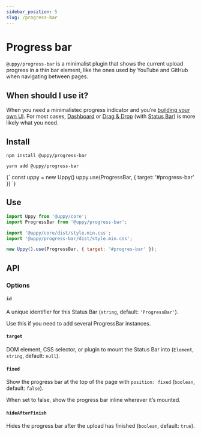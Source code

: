 ```yaml
---
sidebar_position: 5
slug: /progress-bar
---
```




# Progress bar

`@uppy/progress-bar` is a minimalist plugin that shows the current upload
progress in a thin bar element, like the ones used by YouTube and GitHub when
navigating between pages.

## When should I use it?

When you need a minimalistec progress indicator and you’re
[building your own UI](/docs/guides/building-your-own-ui-with-uppy). For most
cases, [Dashboard](/docs/user-interfaces/dashboard) or
[Drag & Drop](/docs/user-interfaces/drag-drop) (with
[Status Bar](/docs/user-interfaces/elements/status-bar)) is more likely what you
need.

## Install

<Tabs>
  <TabItem value="npm" label="NPM" default>

```shell
npm install @uppy/progress-bar
```

  </TabItem>

  <TabItem value="yarn" label="Yarn">

```shell
yarn add @uppy/progress-bar
```

  </TabItem>

  <TabItem value="cdn" label="CDN">
    <UppyCdnExample>
      {`
        const uppy = new Uppy()
        uppy.use(ProgressBar, { target: '#progress-bar' })
      `}
    </UppyCdnExample>
  </TabItem>
</Tabs>

## Use

```js
import Uppy from '@uppy/core';
import ProgressBar from '@uppy/progress-bar';

import '@uppy/core/dist/style.min.css';
import '@uppy/progress-bar/dist/style.min.css';

new Uppy().use(ProgressBar, { target: '#progres-bar' });
```

## API

### Options

#### `id`

A unique identifier for this Status Bar (`string`, default: `'ProgressBar'`).

Use this if you need to add several ProgressBar instances.

#### `target`

DOM element, CSS selector, or plugin to mount the Status Bar into (`Element`,
`string`, default: `null`).

#### `fixed`

Show the progress bar at the top of the page with `position: fixed` (`boolean`,
default: `false`).

When set to false, show the progress bar inline wherever it’s mounted.

#### `hideAfterFinish`

Hides the progress bar after the upload has finished (`boolean`, default:
`true`).
